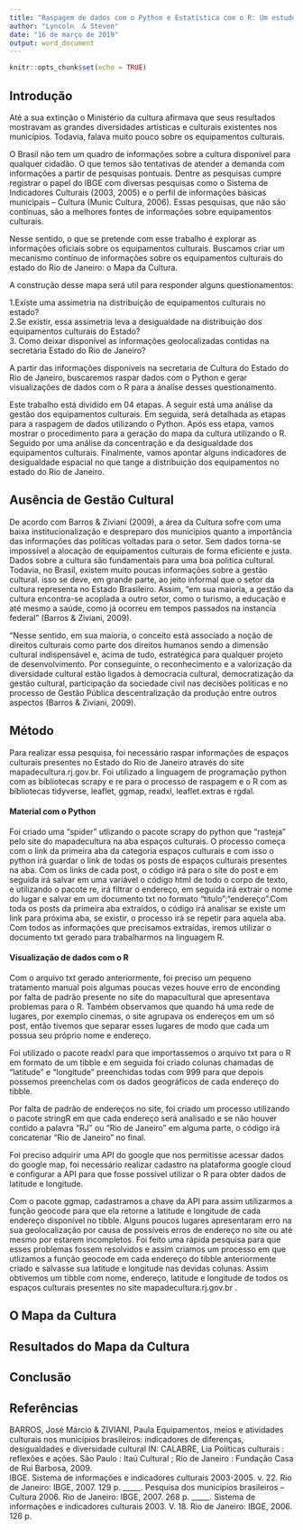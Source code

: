 ```yaml
---
title: "Raspagem de dados com o Python e Estatística com o R: Um estudo dos equipamentos culturais no estado do Rio de Janeiro"
author: "Lyncoln  & Steven"
date: "16 de março de 2019"
output: word_document
---
```


```r
knitr::opts_chunk$set(echo = TRUE)
```

## Introdução

Até a sua extinção o Ministério da cultura afirmava que seus resultados mostravam as grandes diversidades artísticas e culturais existentes nos municípios. Todavia, falava muito pouco sobre os equipamentos culturais.

O Brasil não tem um quadro de informações sobre a cultura disponível para qualquer cidadão. O que temos são tentativas de atender a demanda com informações a partir de pesquisas pontuais. Dentre as pesquisas cumpre registrar o papel do IBGE com diversas pesquisas como o Sistema de Indicadores Culturais (2003, 2005) e o perfil de informações básicas municipais – Cultura  (Munic Cultura, 2006). Essas pesquisas, que não são contínuas, são a melhores fontes de informações sobre equipamentos culturais. 

Nesse sentido, o que se pretende com esse trabalho é explorar as informações oficiais sobre os equipamentos culturais. Buscamos criar um mecanismo contínuo de informações sobre os equipamentos culturais do estado do Rio de Janeiro: o Mapa da Cultura.

A construção desse mapa será util para responder alguns questionamentos:

1.Existe uma assimetria na distribuição de equipamentos culturais no estado?  
2.Se existir, essa assimetria leva a desigualdade na distribuição dos equipamentos culturais do Estado?  
3. Como deixar disponível as informações geolocalizadas contidas na secretaria Estado do Rio de Janeiro?

A partir das informações disponíveis na secretaria de Cultura do Estado do Rio de Janeiro, buscaremos raspar dados com o Python e gerar visualizações de dados com o R para a ánalise desses questionamento.

Este trabalho está dividido em 04 etapas. A seguir está uma análise da gestão dos equipamentos culturais. Em seguida, será detalhada as etapas para a raspagem de dados utilizando o Python. Após ess etapa, vamos mostrar o procedimento para a geração do mapa da cultura utilizando o R. Seguido por uma análise da concentração e da desigualdade dos equipamentos culturais. Finalmente, vamos apontar alguns indicadores de desigualdade espacial no que tange a distribuição dos equipamentos no estado do Rio de Janeiro.

## Ausência de Gestão Cultural

De acordo com Barros & Ziviani (2009), a área da Cultura sofre com uma baixa institucionalização e despreparo dos municípios quanto a importância das informações das políticas voltadas para o setor. Sem dados torna-se impossível a alocação de equipamentos culturais de forma eficiente e justa. Dados sobre a cultura são fundamentais para uma boa politica cultural. Todavia, no Brasil, existem muito poucas informações sobre a gestão cultural. isso se deve, em grande parte, ao jeito informal que o setor da cultura representa no Estado Brasileiro. Assim, “em sua maioria, a gestão da cultura encontra-se acoplada a outro setor, como o turismo, a educação e até mesmo a saúde, como já ocorreu em tempos passados na instancia federal” (Barros & Ziviani, 2009).

“Nesse sentido, em sua maioria, o conceito está associado a noção de direitos culturais como parte dos direitos humanos sendo a dimensão cultural indispensável e, acima de tudo, estratégica para qualquer projeto de desenvolvimento. Por conseguinte, o reconhecimento e a valorização da diversidade cultural estão ligados à democracia cultural, democratização da gestão cultural, participação da sociedade civil nas decisões políticas e no processo de Gestão Pública descentralização da produção entre outros aspectos (Barros & Ziviani, 2009).

## Método

Para realizar essa pesquisa, foi necessário raspar informações de espaços culturais presentes no Estado do Rio de Janeiro através do site mapadecultura.rj.gov.br. Foi utilizado a linguagem de programação python com as bíbliotecas scrapy e re para o processo de raspagem e o R com as bíbliotecas tidyverse, leaflet, ggmap, readxl, leaflet.extras e rgdal.


#### Material com o Python

Foi criado uma "spider" utlizando o pacote scrapy do python que "rasteja" pelo site do mapadecultura na aba espaços culturais. O processo começa com o link da primeira aba da categoria espaços culturais e com isso o python irá guardar o link de todas os posts de espaços culturais presentes na aba. Com os links de cada post, o código irá para o site do post e em seguida irá salvar em uma variável o código html de todo o corpo de texto, e utilizando o pacote re, irá filtrar o endereço, em seguida irá extrair o nome do lugar e salvar em um documento txt no formato "titulo";"endereço".Com toda os posts da primeira aba extraídos, o código irá analisar se existe um link para próxima aba, se existir, o processo irá se repetir para aquela aba.
Com todos as informações que precisamos extraídas, iremos utilizar o documento txt gerado para trabalharmos na linguagem R.






#### Visualização de dados com o R

Com o arquivo txt gerado anteriormente, foi preciso um pequeno tratamento manual pois algumas poucas vezes houve erro de enconding por falta de padrão presente no site do mapacultural que apresentava problemas para o R. Também observamos que quando há uma rede de lugares, por exemplo cinemas, o site agrupava os endereços em um só post, então tivemos que separar esses lugares de modo que cada um possua seu próprio nome e endereço.

Foi utilizado o pacote readxl para que importassemos o arquivo txt para o R em formato de um tibble e em seguida foi criado colunas chamadas de "latitude" e "longitude" preenchidas todas com 999 para que depois possemos preenchelas com os dados geográficos de cada endereço do tibble.

Por falta de padrão de endereços no site, foi criado um processo utilizando o pacote stringR em que cada endereço será analisado e se não houver contido a palavra "RJ" ou "Rio de Janeiro" em alguma parte, o código irá concatenar "Rio de Janeiro" no final.

Foi preciso adquirir uma API do google que nos permitisse acessar dados do google map, foi necessário realizar cadastro na plataforma google cloud e configurar a API para que fosse possível utilizar o R para obter dados de latitude e longitude.

Com o pacote ggmap, cadastramos a chave da API para assim utilizarmos a função geocode para que ela retorne a latitude e longitude de cada endereço disponível no tibble. Alguns poucos lugares apresentaram erro na sua geolocalização por causa de possíveis erros de endereço no site ou até mesmo por estarem incompletos. Foi feito uma rápida pesquisa para que esses problemas fossem resolvidos e assim criamos um processo em que utlizamos a função geocode em cada endereço do tibble anteriormente criado e salvasse sua latitude e longitude nas devidas colunas. Assim obtivemos um tibble com nome, endereço, latitude e longitude de todos os espaços culturais presentes no site mapadecultura.rj.gov.br .







## O Mapa da Cultura


## Resultados do Mapa da Cultura


## Conclusão

## Referências

BARROS, José Márcio & ZIVIANI, Paula Equipamentos, meios e atividades culturais nos municípios brasileiros: indicadores de diferenças, desigualdades e diversidade cultural IN:  CALABRE, Lia Políticas culturais : reflexões e ações. São Paulo : Itaú Cultural ; Rio de Janeiro : Fundação Casa de Rui Barbosa, 2009.  
IBGE.  Sistema  de  informações  e  indicadores  culturais  2003-2005.  v.  22.  Rio  de Janeiro: IBGE, 2007. 129 p.
_____. Pesquisa dos municípios brasileiros – Cultura 2006. Rio de Janeiro: IBGE, 2007. 268 p.
_____. Sistema de informações e indicadores culturais 2003. V. 18. Rio de Janeiro: IBGE, 2006. 126 p.